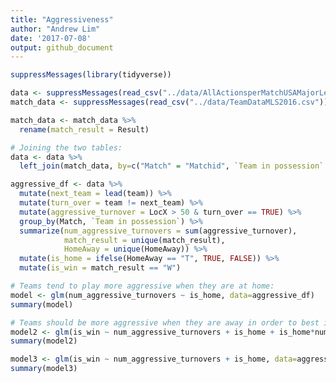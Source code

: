 ```yaml
---
title: "Aggressiveness"
author: "Andrew Lim"
date: '2017-07-08'
output: github_document
---
```


```r
suppressMessages(library(tidyverse))
```

```r
data <- suppressMessages(read_csv("../data/AllActionsperMatchUSAMajorLeagueSoccer2016.csv"))
match_data <- suppressMessages(read_csv("../data/TeamDataMLS2016.csv"))

match_data <- match_data %>%
  rename(match_result = Result)
```

```r
# Joining the two tables:
data <- data %>% 
  left_join(match_data, by=c("Match" = "Matchid", `Team in possession` = "Team"))
```



```r
aggressive_df <- data %>% 
  mutate(next_team = lead(team)) %>% 
  mutate(turn_over = team != next_team) %>% 
  mutate(aggressive_turnover = LocX > 50 & turn_over == TRUE) %>% 
  group_by(Match, `Team in possession`) %>% 
  summarize(num_aggressive_turnovers = sum(aggressive_turnover),
            match_result = unique(match_result),
            HomeAway = unique(HomeAway)) %>% 
  mutate(is_home = ifelse(HomeAway == "T", TRUE, FALSE)) %>% 
  mutate(is_win = match_result == "W")
```

```r
# Teams tend to play more aggressive when they are at home:
model <- glm(num_aggressive_turnovers ~ is_home, data=aggressive_df)
summary(model)
```

```r
# Teams should be more aggressive when they are away in order to best improve their chances of winning:
model2 <- glm(is_win ~ num_aggressive_turnovers + is_home + is_home*num_aggressive_turnovers, data=aggressive_df)
summary(model2)
```

```r
model3 <- glm(is_win ~ num_aggressive_turnovers + is_home, data=aggressive_df)
summary(model3)
```




